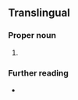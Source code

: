 ==Translingual==
{{rfi|mul}}

===Proper noun===
{{taxoninfl|i=1|g=m|head=[[Oriolus]] {{epinew|szalayi||mul}}}}

# {{taxon|species|family|Oriolidae|the [[brown oriole]]}}

===Further reading===
{{projectlinks|wikipedia|wikispecies}}
* {{comcatlite}}